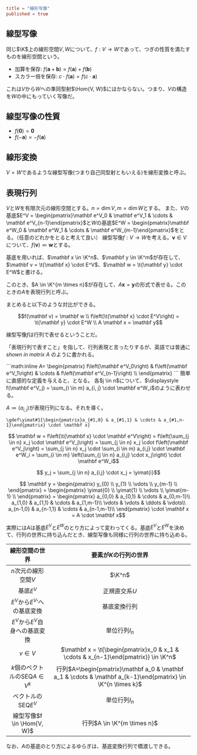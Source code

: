 ```toml
title = "線形写像"
published = true
```

## 線型写像

同じ$\K$上の線形空間$V, W$について、$f: V \to W$であって、つぎの性質を満たすものを線形空間という。

- 加算を保存: $f(\mathbf a + \mathbf b) = f(\mathbf a) + f(\mathbf b)$
- スカラー倍を保存: $c \cdot f(\mathbf a) = f(c \cdot \mathbf a)$

これは$V$から$W$への準同型射$\Hom{V, W}$にほかならない。つまり、$V$の構造を$W$の中にもっていく写像だ。

## 線型写像の性質

- $f(\mathbf 0) = \mathbf 0$
- $f(-\mathbf a) = -f(\mathbf a)$

## 線形変換

$V=W$であるような線型写像(つまり自己同型射ともいえる)を線形変換と呼ぶ。

## 表現行列

$V$と$W$を有限次元の線形空間とする。$n=\dim V, m=\dim W$とする。
また、$V$の基底$E^V = \begin{pmatrix}\mathbf e^V_0 & \mathbf e^V_1 & \cdots & \mathbf e^V_{n-1}\end{pmatrix}$と$W$の基底$E^W = \begin{pmatrix}\mathbf e^W_0 & \mathbf e^W_1 & \cdots & \mathbf e^W_{m-1}\end{pmatrix}$をとる。（任意のどれかをとると考えて良い）
線型写像$f: V \to W$を考える。$\mathbf v \in V$について、$f(\mathbf v) \eqqcolon \mathbf w$とする。

基底を用いれば、$\mathbf x \in \K^n$、$\mathbf y \in \K^m$が存在して、$\mathbf v = \t{\mathbf x} \cdot E^V$、$\mathbf w = \t{\mathbf y} \cdot E^W$と書ける。

このとき、$A \in \K^{m \times n}$が存在して、$A \mathbf x = \mathbf y$の形式で表せる。このときの$A$を表現行列と呼ぶ。

まとめると以下のような対比ができる。

```math
f(\mathbf v) = \mathbf w
\\
f\left(\t{\mathbf x} \cdot E^V\right) = \t{\mathbf y} \cdot E^W
\\
A \mathbf x = \mathbf y
```

線型写像$f$は行列で表せるということだ。

「表現行列で表すこと」を指して、行列表現と言ったりするが、英語では普通に _shown in matrix A_ のように書かれる。

<Save w="1">
```math:inline
  A=
  \begin{pmatrix}
    f\left(\mathbf e^V_0\right) &
    f\left(\mathbf e^V_1\right) &
    \cdots &
    f\left(\mathbf e^V_{n-1}\right) \\
  \end{pmatrix}
```
</Save>
簡単に直感的な定義を与えると、<Load w="1"/>となる。

<Prove>
各$j \in n$について、$\displaystyle f(\mathbf e^V_j) = \sum_{i \in m} a_{i, j} \cdot \mathbf e^W_i$のように表わせる。

$A \coloneqq (a_{i,j})$が表現行列になる。それを導く。

```math!def
\gdef\yimat#1{\begin{pmatrix}a_{#1,0} & a_{#1,1} & \cdots & a_{#1,n-1}\end{pmatrix} \cdot \mathbf x}
```

```math trans
  \mathbf w
= f\left(\t{\mathbf x} \cdot \mathbf e^V\right)
= f\left(\sum_{j \in n} x_j \cdot \mathbf e^V_j\right)
= \sum_{j \in n} x_j \cdot f\left(\mathbf e^V_j\right)
= \sum_{j \in n} x_j \cdot \sum_{i \in m} a_{i,j} \cdot \mathbf e^W_i
= \sum_{i \in m} \left(\sum_{j \in n} a_{i,j} \cdot x_j\right) \cdot \mathbf e^W_i
```

<p>

```math trans
  y_j
= \sum_{j \in n} a_{i,j} \cdot x_j
= \yimat{i}
```

</p>

```math trans
  \mathbf y
= \begin{pmatrix}
  y_{0} \\
  y_{1} \\
  \vdots \\
  y_{m-1} \\
  \end{pmatrix}
= \begin{pmatrix}
  \yimat{0} \\
  \yimat{1} \\
  \vdots \\
  \yimat{m-1} \\
  \end{pmatrix}
=
  \begin{pmatrix}
    a_{0,0} & a_{0,1} & \cdots & a_{0,m-1}\\
    a_{1,0} & a_{1,1} & \cdots & a_{1,m-1}\\
    \vdots & \vdots & \ddots & \vdots\\
    a_{n-1,0} & a_{n-1,1} & \cdots & a_{n-1,m-1}\\
  \end{pmatrix}
  \cdot
  \mathbf x
=
  A \cdot \mathbf x
```
</Prove>

実際には$A$は基底$E^V$と$E^W$のとり方によって変わってくる。基底$E^V$と$E^W$を決めて、行列の世界に持ち込んだとき、線型写像も同様に行列の世界に持ち込める。

| 線形空間の世界 | 要素が$K$の行列の世界 |
|  :---:  |  :---:  |
|  $n$次元の線形空間$V$  |  $\K^n$  |
|  基底$E^V$  |  正規直交系$U$  |
|  $E^V$から${E^V}'$への基底変換  |  基底変換行列  |
|  $E^V$から$E^V$自身への基底変換  |  単位行列$I_n$  |
|  $v \in V$  |  $\mathbf x = \t{\begin{pmatrix}x_0 & x_1 & \cdots & x_{n-1}\end{pmatrix}} \in \K^n$  |
|  $k$個のベクトルのSEQ$A \in V^k$  |  行列$A=\begin{pmatrix}\mathbf a_0 & \mathbf a_1 & \cdots & \mathbf a_{k-1}\end{pmatrix} \in \K^{n \times k}$  |
|  ベクトルのSEQ$E^V$  |  単位行列$I_n$  |
|  線型写像$f \in \Hom{V, W}$  |  行列$A \in \K^{m \times n}$  |

なお、$A$の基底のとり方によるゆらぎは、基底変換行列で橋渡しできる。
